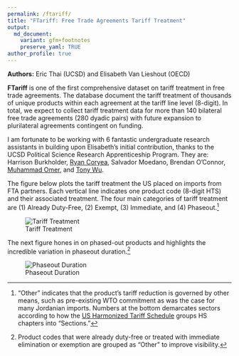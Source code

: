 ```yaml
---
permalink: /ftariff/
title: "FTariff: Free Trade Agreements Tariff Treatment"
output:
  md_document:
    variant: gfm+footnotes
    preserve_yaml: TRUE
author_profile: true
---
```


**Authors:** Eric Thai (UCSD) and Elisabeth Van Lieshout (OECD)

**FTariff** is one of the first comprehensive dataset on tariff treatment in free trade agreements. The database document the tariff treatment of thousands of unique products within each agreement at the tariff line level (8-digit). In total, we expect to collect tariff treatment data for more than 140 bilateral free trade agreements (280 dyadic pairs) with future expansion to plurilateral agreements contingent on funding.

I am fortunate to be working with 6 fantastic undergraduate research assistants in building upon Elisabeth's initial contribution, thanks to the UCSD Political Science Research Apprenticeship Program. They are: Harrison Burkholder, [Ryan Coryea](https://www.linkedin.com/in/ryan-coryea-39b507240/), Salvador Moedano, Brendan O'Connor, [Muhammad Omer](https://www.linkedin.com/in/muhammad-a-omer/), and [Tony Wu](https://linkedin.com/in/yutongtonywu/?utm_source=share&utm_campaign=share_via&utm_content=profile&utm_medium=ios_app).

The figure below plots the tariff treatment the US placed on imports from FTA partners. Each vertical line indicates one product code (8-digit HTS) and their associated treatment. The four main categories of tariff treatment are (1) Already Duty-Free, (2) Exempt, (3) Immediate, and (4) Phaseout.[^1]

[^1]: "Other" indicates that the product's tariff reduction is governed by other means, such as pre-existing WTO commitment as was the case for many Jordanian imports. Numbers at the bottom demarcates sectors according to how the [US Harmonized Tariff Schedule](https://hts.usitc.gov/) groups HS chapters into "Sections."

![Tariff Treatment](/images/ftariff/treatment_ticks.jpg)

The next figure hones in on phased-out products and highlights the incredible variation in phaseout duration.[^2]

[^2]: Product codes that were already duty-free or treated with immediate elimination or exemption are grouped as "Other" to improve visibility.

![Phaseout Duration](/images/ftariff/phaseout_ticks.jpg)
